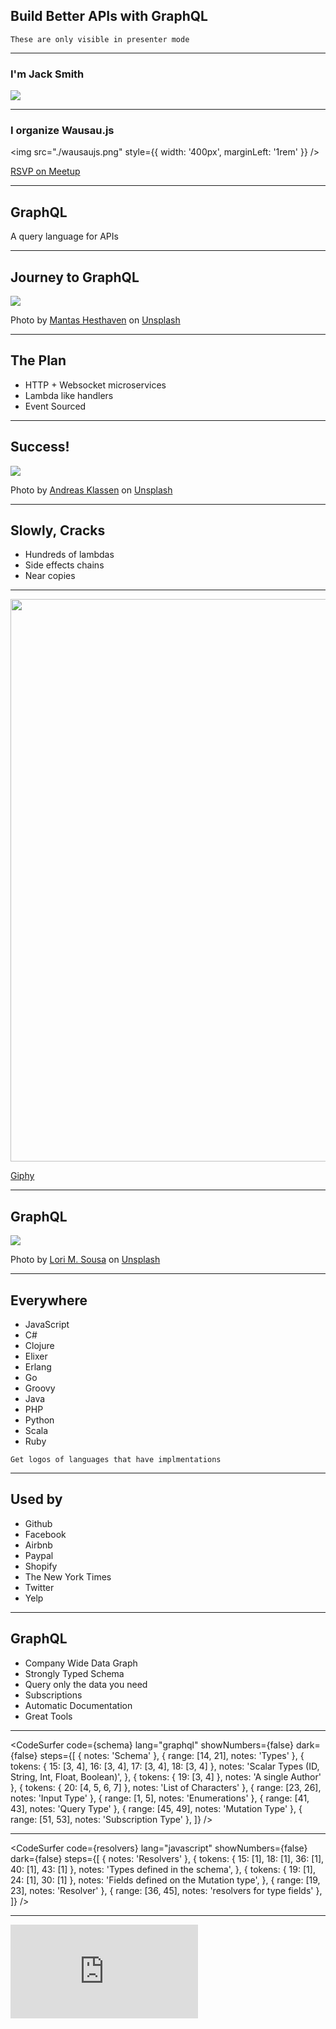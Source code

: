 

## Build Better APIs with GraphQL

```notes
These are only visible in presenter mode
```

---

### I'm Jack Smith

<img src="./me.jpeg" />

---

### I organize Wausau.js

<img src="./wausaujs.png" style={{ width: '400px', marginLeft: '1rem' }} />

[RSVP on Meetup](https://www.meetup.com/Wausaujs/)

---

## GraphQL

A query language for APIs

---

## Journey to GraphQL

<Image src="./journey.jpg">

Photo by
[Mantas Hesthaven](https://unsplash.com/@mantashesthaven?utm_source=unsplash&utm_medium=referral&utm_content=creditCopyText)
on
[Unsplash](https://unsplash.com/s/photos/journey?utm_source=unsplash&utm_medium=referral&utm_content=creditCopyText)

</Image>

---

## The Plan

- HTTP + Websocket microservices
- Lambda like handlers
- Event Sourced

---

## Success!

<Image src="./success.jpg">

Photo by
[Andreas Klassen](https://unsplash.com/@schmaendels?utm_source=unsplash&utm_medium=referral&utm_content=creditCopyText)
on
[Unsplash](https://unsplash.com/s/photos/success?utm_source=unsplash&utm_medium=referral&utm_content=creditCopyText)

</Image>

---

## Slowly, Cracks

- Hundreds of lambdas
- Side effects chains
- Near copies

---

<Image src="./betrayal.gif" width="900px">

[Giphy](https://giphy.com/gifs/firefly-joss-whedon-wash-LpWkBPb5lvPdm)

</Image>

---

## GraphQL

<Image src="./light.jpg">

Photo by
[Lori M. Sousa](https://unsplash.com/@loriseuss?utm_source=unsplash&utm_medium=referral&utm_content=creditCopyText)
on
[Unsplash](https://unsplash.com/s/photos/break-in-cloud?utm_source=unsplash&utm_medium=referral&utm_content=creditCopyText)

</Image>

---

## Everywhere

- JavaScript
- C#
- Clojure
- Elixer
- Erlang
- Go
- Groovy
- Java
- PHP
- Python
- Scala
- Ruby

```notes
Get logos of languages that have implmentations
```

---

## Used by

- Github
- Facebook
- Airbnb
- Paypal
- Shopify
- The New York Times
- Twitter
- Yelp

---

## GraphQL

- Company Wide Data Graph
- Strongly Typed Schema
- Query only the data you need
- Subscriptions
- Automatic Documentation
- Great Tools

---

<CodeSurfer
  code={schema}
  lang="graphql"
  showNumbers={false}
  dark={false}
  steps={[
    { notes: 'Schema' },
    { range: [14, 21], notes: 'Types' },
    {
      tokens: { 15: [3, 4], 16: [3, 4], 17: [3, 4], 18: [3, 4] },
      notes: 'Scalar Types (ID, String, Int, Float, Boolean)',
    },
    { tokens: { 19: [3, 4] }, notes: 'A single Author' },
    { tokens: { 20: [4, 5, 6, 7] }, notes: 'List of Characters' },
    { range: [23, 26], notes: 'Input Type' },
    { range: [1, 5], notes: 'Enumerations' },
    { range: [41, 43], notes: 'Query Type' },
    { range: [45, 49], notes: 'Mutation Type' },
    { range: [51, 53], notes: 'Subscription Type' },
  ]}
/>

---

<CodeSurfer
  code={resolvers}
  lang="javascript"
  showNumbers={false}
  dark={false}
  steps={[
    { notes: 'Resolvers' },
    {
      tokens: { 15: [1], 18: [1], 36: [1], 40: [1], 43: [1] },
      notes: 'Types defined in the schema',
    },
    {
      tokens: { 19: [1], 24: [1], 30: [1] },
      notes: 'Fields defined on the Mutation type',
    },
    { range: [19, 23], notes: 'Resolver' },
    { range: [36, 45], notes: 'resolvers for type fields' },
  ]}
/>

---

<iframe
  src="http://localhost:4000"
  style={{ width: 800, height: 600, transform: 'scale(1.2)' }}
  frameBorder="0"
/>

---

## Benefits

- Easier to reason about
- Reduced code
- Backend Agnostic
- Directives
- Tools

---

## HOW CAN I Adopt GRAPHQL

- Incremental adoption
- Gateway
- Profit!

---

## Resources

- [GraphQL: The Documentary](https://youtu.be/783ccP__No8)
- [GraphQL Specification](https://graphql.github.io/graphql-spec/June2018/)
- [How To GraphQL](https://www.howtographql.com)
- [Apollo Server](https://www.apollographql.com/)

---

## Thanks
